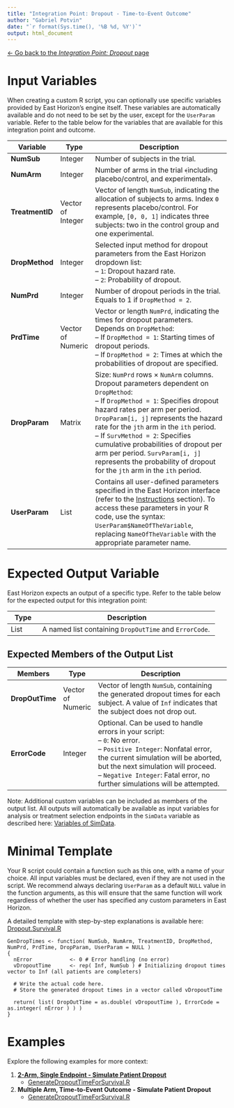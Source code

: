 ```yaml
---
title: "Integration Point: Dropout - Time-to-Event Outcome"
author: "Gabriel Potvin"
date: "`r format(Sys.time(), '%B %d, %Y')`"
output: html_document
---
```


[$\leftarrow$ Go back to the *Integration Point: Dropout* page](IntegrationPointDropout.html)


# Input Variables

When creating a custom R script, you can optionally use specific variables provided by East Horizon's engine itself. These variables are automatically available and do not need to be set by the user, except for the `UserParam` variable. Refer to the table below for the variables that are available for this integration point and outcome.

| **Variable**   | **Type** | **Description**                                                                 |
|----------------|--------------|---------------------------------------------------------------------------------|
|**NumSub**|Integer|Number of subjects in the trial.|
|**NumArm**|Integer|Number of arms in the trial ﴾including placebo/control, and experimental﴿.|
|**TreatmentID**|Vector of Integer|Vector of length `NumSub`, indicating the allocation of subjects to arms. Index `0` represents placebo/control. For example, `[0, 0, 1]` indicates three subjects: two in the control group and one experimental. |
|**DropMethod**|Integer|Selected input method for dropout parameters from the East Horizon dropdown list:<br>– `1`: Dropout hazard rate.<br>– `2`: Probability of dropout.|
|**NumPrd**|Integer|Number of dropout periods in the trial. Equals to 1 if `DropMethod = 2`.|
|**PrdTime**|Vector of Numeric|Vector or length `NumPrd`, indicating the times for dropout parameters. Depends on `DropMethod`:<br>– If `DropMethod = 1`: Starting times of dropout periods.<br>– If `DropMethod = 2`: Times at which the probabilities of dropout are specified.|
|**DropParam**|Matrix|Size: `NumPrd` rows $\times$ `NumArm` columns. Dropout parameters dependent on `DropMethod`:<br>– If `DropMethod = 1`: Specifies dropout hazard rates per arm per period. `DropParam[i, j]` represents the hazard rate for the `jth` arm in the `ith` period.<br>– If `SurvMethod = 2`: Specifies cumulative probabilities of dropout per arm per period. `SurvParam[i, j]` represents the probability of dropout for the `jth` arm in the `ith` period.|
| **UserParam**  | List     | Contains all user-defined parameters specified in the East Horizon interface (refer to the [Instructions](IntegrationPointDropout.html#instructions) section). To access these parameters in your R code, use the syntax: `UserParam$NameOfTheVariable`, replacing `NameOfTheVariable` with the appropriate parameter name. |

# Expected Output Variable

East Horizon expects an output of a specific type. Refer to the table below for the expected output for this integration point:

| **Type**  | **Description**                                                                                  |
|------------------|--------------------------------------------------------------------------------------------------|
| List  | A named list containing `DropOutTime` and `ErrorCode`.                    |

## Expected Members of the Output List

| **Members**     | **Type**  | **Description**                                                                                  |
|----------------|--------------|---------------------------------------------------------------------------------|
| **DropOutTime**   | Vector of Numeric  | Vector of length `NumSub`, containing the generated dropout times for each subject. A value of `Inf` indicates that the subject does not drop out. |
| **ErrorCode**   | Integer  | Optional. Can be used to handle errors in your script:<br>– `0`: No error.<br> – `Positive Integer`: Nonfatal error, the current simulation will be aborted, but the next simulation will proceed.<br>– `Negative Integer`: Fatal error, no further simulations will be attempted.                  |

Note: Additional custom variables can be included as members of the output list. All outputs will automatically be available as input variables for analysis or treatment selection endpoints in the `SimData` variable as described here: [Variables of SimData](VariablesOfSimData.html).

# Minimal Template

Your R script could contain a function such as this one, with a name of your choice. All input variables must be declared, even if they are not used in the script. We recommend always declaring `UserParam` as a default `NULL` value in the function arguments, as this will ensure that the same function will work regardless of whether the user has specified any custom parameters in East Horizon.

A detailed template with step-by-step explanations is available here: [Dropout.Survival.R](https://github.com/Cytel-Inc/CyneRgy/blob/main/inst/Templates/Dropout.Survival.R) 

```
GenDropTimes <- function( NumSub, NumArm, TreatmentID, DropMethod, NumPrd, PrdTime, DropParam, UserParam = NULL )
{
  nError        	<- 0 # Error handling (no error)
  vDropoutTime     	<- rep( Inf, NumSub ) # Initializing dropout times vector to Inf (all patients are completers)	
  
  # Write the actual code here.
  # Store the generated dropout times in a vector called vDropoutTime

  return( list( DropOutTime = as.double( vDropoutTime ), ErrorCode = as.integer( nError ) ) )
}
```

# Examples

Explore the following examples for more context:

1. [**2-Arm, Single Endpoint - Simulate Patient Dropout**](PatientDropout.html)
    - [GenerateDropoutTimeForSurvival.R](https://github.com/Cytel-Inc/CyneRgy/blob/main/inst/Examples/2ArmPatientDropout/R/GenerateDropoutTimeForSurvival.R)
2. **Multiple Arm, Time-to-Event Outcome - Simulate Patient Dropout**
    - [GenerateDropoutTimeForSurvival.R](https://github.com/Cytel-Inc/CyneRgy/blob/main/inst/Examples/MultiArmPatientDropout/R/GenerateDropoutTimeForSurvival.R)
